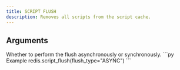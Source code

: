 ```yaml
---
title: SCRIPT FLUSH
description: Removes all scripts from the script cache.
---
```


## Arguments

<ParamField body="flush_type" type='"ASYNC" | "SYNC"' required>
  Whether to perform the flush asynchronously or synchronously.
</ParamField>

<RequestExample>
```py Example
redis.script_flush(flush_type="ASYNC")
```
</RequestExample>

